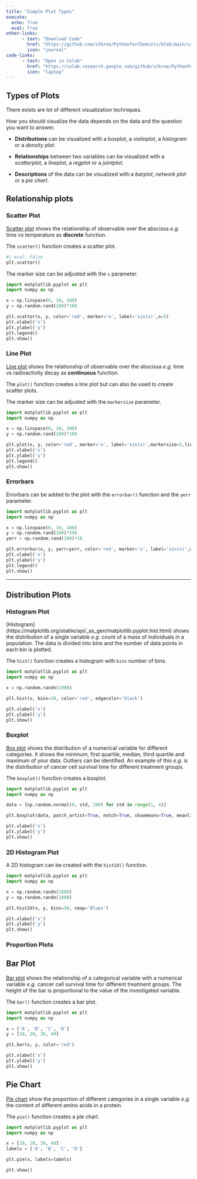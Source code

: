 ```yaml
---
title: "Simple Plot Types"
execute: 
  echo: True
  eval: True
other-links: 
      - text: "Download Code"
        href: "https://github.com/stkroe/PythonforChemists/blob/main/course/notebooks/SimplePlotTypes.ipynb"
        icon: "journal"
code-links:
      - text: "Open in Colab"
        href: "https://colab.research.google.com/github/stkroe/PythonForChemists/blob/main/course/notebooks/SimplePlotTypes.ipynb"
        icon: "laptop"
--- 
```


## Types of Plots {.unnumbered}

There exists are lot of different visualization techniques.

How you should visualize the data depends on the data and the question you want to answer. 

- **Distributions** can be visualized with a boxplot, a *violinplot*, a *histogram* or a *density plot*.

- **Relationships** between two variables can be visualized with a *scatterplot*, a *lineplot*, a *regplot* or a *jointplot*. 

- **Descriptions** of the data can be visualized with a *barplot*, *network plot* or a *pie chart*.


## Relationship plots

### Scatter Plot {.unnumberd}

[Scatter plot](https://matplotlib.org/stable/api/_as_gen/matplotlib.pyplot.scatter.html) shows the relationship of observable over the abscissa *e.g.* time vs temperature as **discrete** function.

The `scatter()` function creates a scatter plot.

```python
#| eval: False
plt.scatter()
```

:::{.callout-note}
The marker size can be adjusted with the `s` parameter.
:::

```python
import matplotlib.pyplot as plt
import numpy as np

x = np.linspace(0, 10, 100)
y = np.random.rand(100)*298

plt.scatter(x, y, color='red', marker='o', label='sin(x)',s=5)
plt.xlabel('x')
plt.ylabel('y')
plt.legend()
plt.show()
```

### Line Plot {.unnumberd}

[Line plot](https://matplotlib.org/stable/api/_as_gen/matplotlib.pyplot.plot.html) shows the relationship of observable over the abscissa *e.g.* time vs radioactivity decay as **continuous** function.

The `plot()` function creates a line plot but can also be used to create scatter plots.

:::{.callout-note}
The marker size can be adjusted with the `markersize` parameter.
:::

```python
import matplotlib.pyplot as plt
import numpy as np

x = np.linspace(0, 10, 100)
y = np.random.rand(100)*298

plt.plot(x, y, color='red', marker='o', label='sin(x)',markersize=5,linewidth=2,linestyle='--')
plt.xlabel('x')
plt.ylabel('y')
plt.legend()
plt.show()
```

### Errorbars {.unnumberd}

Errorbars can be added to the plot with the `errorbar()` function and the `yerr` parameter.

```python

import matplotlib.pyplot as plt
import numpy as np

x = np.linspace(0, 10, 100)
y = np.random.rand(100)*298
yerr = np.random.rand(100)*10

plt.errorbar(x, y, yerr=yerr, color='red', marker='o', label='sin(x)',markersize=5,linewidth=2)
plt.xlabel('x')
plt.ylabel('y')
plt.legend()
plt.show()

```

---

## Distribution Plots {.unnumberd}
 
### Histogram Plot {.unnumbered}

[Histogram] (https://matplotlib.org/stable/api/_as_gen/matplotlib.pyplot.hist.html) shows the distribution of a single variable *e.g.* count of a mass of individuals in a population. The data is divided into bins and the number of data points in each bin is plotted.

The `hist()` function creates a histogram with `bins` number of bins.

```python
import matplotlib.pyplot as plt
import numpy as np

x = np.random.randn(1000)

plt.hist(x, bins=30, color='red', edgecolor='black')

plt.xlabel('x')
plt.ylabel('y')
plt.show()
```


### Boxplot {.unnumbered}

[Box plot](https://seaborn.pydata.org/generated/seaborn.boxplot.html) shows the distribution of a numerical variable for different categories. It shows the minimum, first quartile, median, third quartile and maximum of your data. Outliers can be identified. An example of this *e.g.* is the distribution of cancer cell survival time for different treatment groups.


The `boxplot()` function creates a boxplot.

```python
import matplotlib.pyplot as plt
import numpy as np

data = [np.random.normal(0, std, 100) for std in range(1, 4)]

plt.boxplot(data, patch_artist=True, notch=True, showmeans=True, meanline=True, showfliers=True)

plt.xlabel('x')
plt.ylabel('y')
plt.show()
```

### 2D Histogram Plot  {.unnumbered}

A 2D histogram can be created with the `hist2d()` function.

```python
import matplotlib.pyplot as plt
import numpy as np

x = np.random.randn(1000)
y = np.random.randn(1000)

plt.hist2d(x, y, bins=30, cmap='Blues')

plt.xlabel('x')
plt.ylabel('y')
plt.show()
```





### Proportion Plots {.unnumbered}

## Bar Plot {.unnumbered}
[Bar plot](https://matplotlib.org/stable/api/_as_gen/matplotlib.pyplot.bar.html) shows the relationship of a categorical variable with a numerical variable *e.g.* cancer cell survival time for different treatment groups. The height of the bar is proportional to the value of the investigated variable.

The `bar()` function creates a bar plot.

```python
import matplotlib.pyplot as plt
import numpy as np

x = ['A', 'B', 'C', 'D']
y = [10, 20, 30, 40]

plt.bar(x, y, color='red')

plt.xlabel('x')
plt.ylabel('y')
plt.show()
```

## Pie Chart {.unnumbered}


[Pie chart](https://matplotlib.org/stable/api/_as_gen/matplotlib.pyplot.pie.html) show the proportion of different categories in a single variable *e.g.* the content of different amino acids in a protein.

The `pie()` function creates a pie chart.

```python
import matplotlib.pyplot as plt
import numpy as np

x = [10, 20, 30, 40]
labels = ['A', 'B', 'C', 'D']

plt.pie(x, labels=labels)

plt.show()
```


